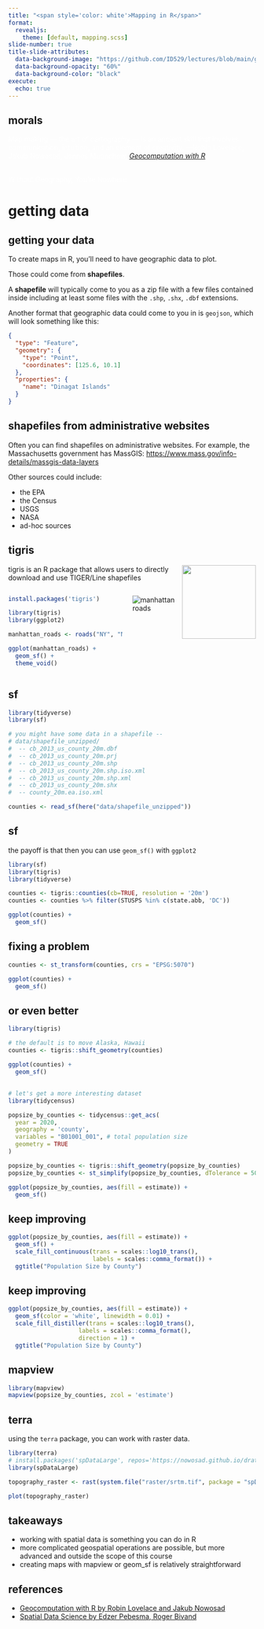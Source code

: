```yaml
---
title: "<span style='color: white'>Mapping in R</span>"
format:
  revealjs:
    theme: [default, mapping.scss]
slide-number: true
title-slide-attributes:
  data-background-image: "https://github.com/ID529/lectures/blob/main/graphics/transition_slides/annie-spratt-2.jpg?raw=true"
  data-background-opacity: "60%"
  data-background-color: "black"
execute: 
  echo: true
---
```


## morals {data-background-image="https://github.com/ID529/lectures/blob/main/graphics/transition_slides/annie-spratt-2.jpg?raw=true" data-background-opacity="60%" data-background-color="black"}

:::{.fragment}
<span style="color: white;">Map making — the art of cartography — is an ancient skill that involves communication, intuition, and an element of creativity. —Robin Lovelace, Jakub Nowosad, Jannes Muenchow, <u>[*Geocomputation with R*](https://geocompr.robinlovelace.net/adv-map.html)</u></span><br><br>
:::

:::{.fragment}
<span style="color: white;">Without Geography, You're Nowhere</span>
:::

# getting data {data-background-image="https://github.com/ID529/lectures/blob/main/graphics/transition_slides/annie-spratt-2.jpg?raw=true" data-background-opacity="60%" data-background-color="black"}

## getting your data {.xsmall}

To create maps in R, you'll need to have geographic data to plot. 

Those could come from <span class='carrot'>**shapefiles**</span>. 

A <span class='carrot'>**shapefile**</span> will typically come to you as a 
zip file with a few files contained inside including at least 
some files with the `.shp`, `.shx`, `.dbf` extensions. 

Another format that geographic data could come to you in is `geojson`, 
which will look something like this: 

```json
{
  "type": "Feature",
  "geometry": {
    "type": "Point",
    "coordinates": [125.6, 10.1]
  },
  "properties": {
    "name": "Dinagat Islands"
  }
}
```

## shapefiles from administrative websites {.small}

Often you can find shapefiles on administrative websites.  For example,
the Massachusetts government has MassGIS: <https://www.mass.gov/info-details/massgis-data-layers>

Other sources could include: 

  * the EPA
  * the Census
  * USGS
  * NASA
  * ad-hoc sources

## tigris  {.small}

<img src="https://github.com/walkerke/tigris/raw/master/tools/readme/tigris_sticker.png" align='right' height='150px'>

tigris is an R package that allows users to directly download and use TIGER/Line shapefiles

:::{.columns}
:::{.column}
```r
install.packages('tigris')

library(tigris)
library(ggplot2)

manhattan_roads <- roads("NY", "New York")

ggplot(manhattan_roads) + 
  geom_sf() + 
  theme_void()
```
:::

:::{.column}
<img src="https://github.com/walkerke/tigris/raw/master/tools/readme/ny_roads.png" alt="manhattan roads">
:::
:::

## sf  {.small}

```r
library(tidyverse)
library(sf)

# you might have some data in a shapefile -- 
# data/shapefile_unzipped/
#  -- cb_2013_us_county_20m.dbf
#  -- cb_2013_us_county_20m.prj
#  -- cb_2013_us_county_20m.shp
#  -- cb_2013_us_county_20m.shp.iso.xml
#  -- cb_2013_us_county_20m.shp.xml
#  -- cb_2013_us_county_20m.shx
#  -- county_20m.ea.iso.xml

counties <- read_sf(here("data/shapefile_unzipped"))
```

## sf {.small}

the payoff is that then you can use `geom_sf()` with
`ggplot2`

```r
library(sf)
library(tigris)
library(tidyverse)

counties <- tigris::counties(cb=TRUE, resolution = '20m')
counties <- counties %>% filter(STUSPS %in% c(state.abb, 'DC'))
```

```r
ggplot(counties) + 
  geom_sf()
```

## fixing a problem  {.small}

```r
counties <- st_transform(counties, crs = "EPSG:5070")

ggplot(counties) + 
  geom_sf()
```

## or even better {.small}

```r
library(tigris)

# the default is to move Alaska, Hawaii
counties <- tigris::shift_geometry(counties) 

ggplot(counties) + 
  geom_sf()
```

##  {.small}

```r
# let's get a more interesting dataset
library(tidycensus)

popsize_by_counties <- tidycensus::get_acs(
  year = 2020,
  geography = 'county',
  variables = "B01001_001", # total population size
  geometry = TRUE
)

popsize_by_counties <- tigris::shift_geometry(popsize_by_counties)
popsize_by_counties <- st_simplify(popsize_by_counties, dTolerance = 500)

ggplot(popsize_by_counties, aes(fill = estimate)) + 
  geom_sf()
```

## keep improving {.small}

```r
ggplot(popsize_by_counties, aes(fill = estimate)) + 
  geom_sf() + 
  scale_fill_continuous(trans = scales::log10_trans(),
                        labels = scales::comma_format()) + 
  ggtitle("Population Size by County")
```

## keep improving {.small}

```r
ggplot(popsize_by_counties, aes(fill = estimate)) + 
  geom_sf(color = 'white', linewidth = 0.01) + 
  scale_fill_distiller(trans = scales::log10_trans(),
                    labels = scales::comma_format(),
                    direction = 1) + 
  ggtitle("Population Size by County")
```

## mapview  {.small}

```r
library(mapview)
mapview(popsize_by_counties, zcol = 'estimate')
```

## terra  {.small}

using the `terra` package, you can work with 
raster data. 

```r
library(terra)
# install.packages('spDataLarge', repos='https://nowosad.github.io/drat/', type='source')
library(spDataLarge)

topography_raster <- rast(system.file("raster/srtm.tif", package = "spDataLarge"))

plot(topography_raster)
```

## takeaways {.small data-background-image="https://github.com/ID529/lectures/blob/main/graphics/transition_slides/annie-spratt-2.jpg?raw=true" data-background-opacity="60%" data-background-color="black"}

  * working with spatial data is something you can do in R
  * more complicated geospatial operations are possible, but more advanced and outside the scope of this course 
  * creating maps with mapview or geom_sf is relatively straightforward

## references {.small}

  - <a href="https://geocompr.robinlovelace.net/">Geocomputation with R by Robin Lovelace and Jakub Nowosad</a>
  - <a href="https://r-spatial.org/book/">Spatial Data Science by Edzer Pebesma, Roger Bivand</a>